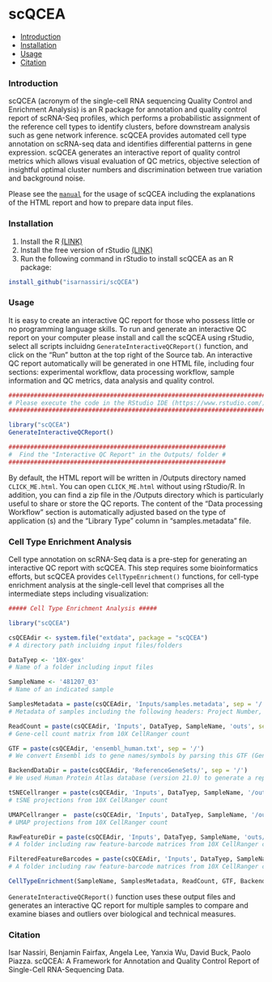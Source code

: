 scQCEA
==========
* [Introduction](#introduction)
* [Installation](#Installation)
* [Usage](#Usage)
* [Citation](#citation)
<a name="introduction"/>

### Introduction

scQCEA (acronym of the single-cell RNA sequencing Quality Control and Enrichment Analysis) is an R package for annotation and quality control report of scRNA-Seq profiles, which performs a probabilistic assignment of the reference cell types to identify clusters, before downstream analysis such as gene network inference. scQCEA provides automated cell type annotation on scRNA-seq data and identifies differential patterns in gene expression. scQCEA generates an interactive report of quality control metrics which allows visual evaluation of QC metrics, objective selection of insightful optimal cluster numbers and discrimination between true variation and background noise. 

Please see the [`manual`](https://isarnassiri.github.io/scQCEA/) for the usage of scQCEA including the explanations of the HTML report and how to prepare data input files.

<a name="installation"/>

### Installation
1. Install the R [(LINK)](https://cran.r-project.org/)
2. Install the free version of rStudio [(LINK)](https://www.rstudio.com/products/rstudio/download/)
3. Run the following command in rStudio to install scQCEA as an R package:

```r
install_github("isarnassiri/scQCEA")
```

### Usage

It is easy to create an interactive QC report for those who possess little or no programming language skills. To run and generate an interactive QC report on your computer please install and call the scQCEA using rStudio, select all scripts incluidng `GenerateInteractiveQCReport()` function, and click on the "Run" button at the top right of the Source tab. An interactive QC report automatically will be generated in one HTML file, including four sections: experimental workflow, data processing workflow, sample information and QC metrics, data analysis and quality control.

```r

#########################################################################
# Please execute the code in the RStudio IDE (https://www.rstudio.com/) #
#########################################################################

library("scQCEA")
GenerateInteractiveQCReport()

############################################################ 
#  Find the "Interactive QC Report" in the Outputs/ folder #
############################################################

```

By default, the HTML report will be written in /Outputs directory named `CLICK_ME.html`. You can open `CLICK_ME.html` without using rStudio/R. In addition, you can find a zip file in the /Outputs directory which is particularly useful to share or store the QC reports. The content of the "Data processing Workflow" section is automatically adjusted based on the type of application (s) and the "Library Type" column in "samples.metadata" file.

### Cell Type Enrichment Analysis
Cell type annotation on scRNA-Seq data is a pre-step for generating an interactive QC report with scQCEA. This step requires some bioinformatics efforts, but scQCEA provides `CellTypeEnrichment()` functions, for cell-type enrichment analysis at the single-cell level that comprises all the intermediate steps including visualization:

```r

##### Cell Type Enrichment Analysis #####

library("scQCEA")

csQCEAdir <- system.file("extdata", package = "scQCEA")
# A directory path incluidng input files/folders

DataTyep <- '10X-gex'
# Name of a folder including input files

SampleName <- '481207_03' 
# Name of an indicated sample

SamplesMetadata = paste(csQCEAdir, 'Inputs/samples.metadata', sep = '/' )
# Metadata of samples including the following headers: Project Number,	LIMS ID,	Sample Name,	Index	Library Type,	Genome,	Flowcell ID,	Lane Number,	Sequencing ID

ReadCount = paste(csQCEAdir, 'Inputs', DataTyep, SampleName, 'outs', sep = '/')
# Gene-cell count matrix from 10X CellRanger count

GTF = paste(csQCEAdir, 'ensembl_human.txt', sep = '/')
# We convert Ensembl ids to gene names/symbols by parsing this GTF (General Transfer Format) file

BackendDataDir = paste(csQCEAdir, 'ReferenceGeneSets/', sep = '/')
# We used Human Protein Atlas database (version 21.0) to generate a repository of reference gene sets that are exclusively expressed in each cell type

tSNECellranger = paste(csQCEAdir, 'Inputs', DataTyep, SampleName, '/outs/analysis/tsne/gene_expression_2_components', sep = '/')
# tSNE projections from 10X CellRanger count

UMAPCellranger =  paste(csQCEAdir, 'Inputs', DataTyep, SampleName, '/outs/analysis/umap/gene_expression_2_components', sep = '/')
# UMAP projections from 10X CellRanger count

RawFeatureDir = paste(csQCEAdir, 'Inputs', DataTyep, SampleName, 'outs/raw_feature_bc_matrix', sep = '/')
# A folder including raw feature-barcode matrices from 10X CellRanger count (barcodes.tsv.gz, features.tsv.gz, matrix.mtx.gz)

FilteredFeatureBarcodes = paste(csQCEAdir, 'Inputs', DataTyep, SampleName, 'outs/filtered_feature_bc_matrix', sep = '/')
# A folder including raw feature-barcode matrices from 10X CellRanger count (barcodes.tsv.gz, features.tsv.gz, matrix.mtx.gz)

CellTypeEnrichment(SampleName, SamplesMetadata, ReadCount, GTF, BackendDataDir, tSNECellranger, UMAPCellranger, RawFeatureDir, FilteredFeatureBarcodes ) 
``` 

`GenerateInteractiveQCReport()` function uses these output files and generates an interactive QC report for multiple samples to compare and examine biases and outliers over biological and technical measures.

### Citation

Isar Nassiri, Benjamin Fairfax, Angela Lee, Yanxia Wu, David Buck, Paolo Piazza. scQCEA: A Framework for Annotation and Quality Control Report of Single-Cell RNA-Sequencing Data. 
